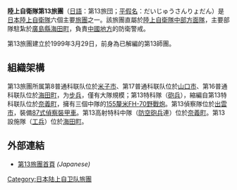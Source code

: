 {{unreferenced|time=2015-09-06T12:40:40+00:00}}
{{noteTA|G1=Military|G2=单位}}{{Infobox Military Unit
|unit_name= 陸上自衛隊第13旅團
|image= [[File:JGSDF_13th_Brigade.svg|File:JGSDF 13th Brigade.svg]]
|caption= 第13旅團徽章
|dates= 1999年3月29日至今
|country={{flag|Japan}}
|allegiance=
|branch={{flagicon image|Flag of the Japan Self-Defense Forces.svg}}  [[日本陸上自衛隊|日本陸上自衛隊]]
|type= 輕裝步兵
|role= 國土防衛
|size=[[旅團|旅團]]
|command_structure= [[陸上自衛隊中部方面隊|陸上自衛隊中部方面隊]]
|current_commander= 
|garrison= [[廣島縣|廣島縣]][[海田町|海田町]]
|notable_commanders= 
|colonel_of_the_regiment=
|nickname=
|patron=
|motto= 
|colors=
|march=
|mascot=
|anniversaries=
}}
{{japanese|japanese=第13旅団|kana=だいじゅうさんりょだん}}
'''陸上自衛隊第13旅團'''（[[日語|日語]]：第13旅団；[[平假名|平假名]]：だいじゅうさんりょだん）是[[陸上自衛隊|日本陸上自衛隊]]六個主要[[旅團|旅團]]之一。該旅團直屬於[[陸上自衛隊中部方面隊|陸上自衛隊中部方面隊]]，主要部隊駐紮於[[廣島縣|廣島縣]][[海田町|海田町]]，負責[[中國地方|中國地方]]的防衛警戒。

第13旅團建立於1999年3月29日，前身為已解編的第13師團。

== 組織架構 ==
{{columns-list|2|
* {{tsl|ja|海田市駐屯地||海田市駐屯地}}（[[廣島縣|廣島縣]][[安藝郡|安藝郡]][[海田町|海田町]]）
** 旅团司令部及旅部附属队
** {{tsl|ja|第46普通科連隊||第46普通科联队}}
** {{tsl|ja|第13施設隊||第13设施隊}}
** 第13通信隊
** {{tsl|ja|第13後方支援隊||第13後方支援隊}}
** 第13特殊武器防護隊
** 第13音乐隊
* {{tsl|ja|日本原駐屯地||日本原駐屯地}}（[[岡山縣|岡山縣]][[勝田郡|勝田郡]][[奈義町|奈義町]]）
** {{tsl|ja|第13特科隊||第13特科隊}}
** 第13高射特科中隊
** {{tsl|ja|第13戦車中隊||第13戰車中隊}}
* {{tsl|ja|米子駐屯地||米子駐屯地}}（[[鳥取縣|鳥取縣]][[米子市|米子市]]）
** {{tsl|ja|第8普通科連隊||第8普通科联队}}
* {{tsl|ja|山口駐屯地||山口駐屯地}}（[[山口县|山口县]][[山口市|山口市]]）
** {{tsl|ja|第17普通科連隊||第17普通科联队}}
* {{tsl|ja|出雲駐屯地||出雲駐屯地}}（[[岛根县|岛根县]][[出雲市|出雲市]]）
** {{tsl|ja|第13偵察隊||第13偵察隊}}
* {{tsl|ja|防府分屯地||防府分屯地}}（山口县[[防府市|防府市]]）
** 第13飛行隊
}}
第13旅團所属第8普通科联队位於[[米子市|米子市]]、第17普通科联队位於[[山口市|山口市]]、第16普通科联队位於[[海田町|海田町]]，为[[步兵|步兵]]，僅有大隊規模；第13特科隊（[[炮兵_(日本將棋)|砲兵]]），縮編自第13特科联队位於[[奈義町|奈義町]]，擁有三個中隊的[[155釐米FH-70野戰炮|155釐米FH-70野戰炮]]。第13偵察隊位於[[出雲市|出雲市]]，裝備[[87式偵察裝甲車|87式偵察裝甲車]]。第13高射特科中隊（[[防空炮|防空砲兵]]連）位於[[奈義町|奈義町]]。第13設施隊（[[工兵|工兵]]）位於[[海田町|海田町]]。

== 外部連結 ==
* [http://www.mod.go.jp/gsdf/mae/13b/ 第13旅團首頁] ''(Japanese)''
{{陸上自衛隊2}}
[[Category:日本陆上自卫队旅團|Category:日本陆上自卫队旅團]]